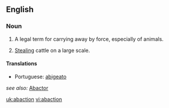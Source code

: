 ==English==
===Noun===
{{en-noun|-}}

#A legal term for carrying away by force, especially of animals.
# {{archaic}} [[stealing|Stealing]] cattle on a large scale.

====Translations====
* Portuguese: [[abigeato]]

''see also:'' [[abactor|Abactor]]

[[uk:abaction]]
[[vi:abaction]]